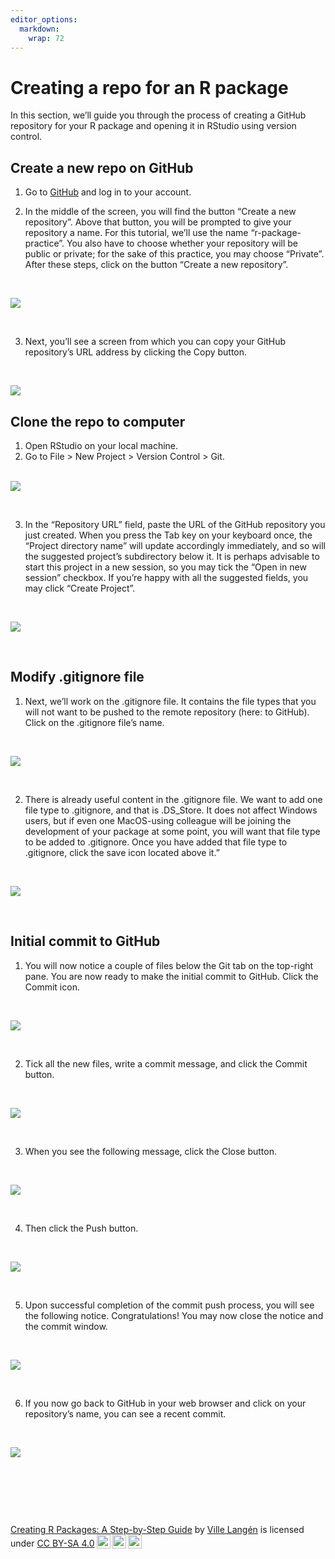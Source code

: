 ```yaml
---
editor_options: 
  markdown: 
    wrap: 72
---
```


# Creating a repo for an R package

In this section, we'll guide you through the process of creating a
GitHub repository for your R package and opening it in RStudio using
version control.

## Create a new repo on GitHub

1.  Go to [GitHub](https://github.com/) and log in to your account.

2.  In the middle of the screen, you will find the button "Create a new
    repository". Above that button, you will be prompted to give your
    repository a name. For this tutorial, we'll use the name
    "r-package-practice". You also have to choose whether your
    repository will be public or private; for the sake of this practice,
    you may choose "Private". After these steps, click on the button
    "Create a new repository".

\

![](images/create_new_repo-01.png)

\

3.  Next, you'll see a screen from which you can copy your GitHub
    repository's URL address by clicking the Copy button.

\

![](images/copy_repo_url.png)

## Clone the repo to computer

1.  Open RStudio on your local machine.
2.  Go to File \> New Project \> Version Control \> Git.

\
![](images/clone_repo_to_rstudio.gif)

\

3.  In the "Repository URL" field, paste the URL of the GitHub
    repository you just created. When you press the Tab key on your
    keyboard once, the "Project directory name" will update accordingly
    immediately, and so will the suggested project's subdirectory below
    it. It is perhaps advisable to start this project in a new session,
    so you may tick the "Open in new session" checkbox. If you're happy
    with all the suggested fields, you may click "Create Project".

\

![](images/clone_repo_to_rstudio2.png)

\

## Modify .gitignore file

1.  Next, we'll work on the .gitignore file. It contains the file types
    that you will not want to be pushed to the remote repository (here:
    to GitHub). Click on the .gitignore file's name.

\

![](images/gitignore.png)


\



2.  There is already useful content in the .gitignore file. We want to
    add one file type to .gitignore, and that is .DS_Store. It does not
    affect Windows users, but if even one MacOS-using colleague will be
    joining the development of your package at some point, you will want
    that file type to be added to .gitignore. Once you have added that
    file type to .gitignore, click the save icon located above it."


\


![](images/gitignore2.png)\


\


## Initial commit to GitHub

1.  You will now notice a couple of files below the Git tab on the
    top-right pane. You are now ready to make the initial commit to
    GitHub. Click the Commit icon.

\


![](images/initial_commit1.png)


\

2.  Tick all the new files, write a commit message, and click the Commit
    button.

\

![](images/initial_commit2.png)

\

3.  When you see the following message, click the Close button.

\

![](images/initial_commit3.png)

\

4.  Then click the Push button.

\

![](images/initial_commit4.png)

\

5.  Upon successful completion of the commit push process, you will see
    the following notice. Congratulations! You may now close the notice
    and the commit window.

\

![](images/initial_commit5crop.png)

\

6. If you now go back to GitHub in your web browser and click on your
    repository's name, you can see a recent commit.

\

![](images/initial_commit6.png)



\

\

\

<p xmlns:cc="http://creativecommons.org/ns#" xmlns:dct="http://purl.org/dc/terms/">

<a property="dct:title" rel="cc:attributionURL" href="https://creating-r-packages.netlify.app">Creating
R Packages: A Step-by-Step Guide</a> by
<a rel="cc:attributionURL dct:creator" property="cc:attributionName" href="https://www.linkedin.com/in/ville-langen/">Ville
Langén</a> is licensed under
<a href="https://creativecommons.org/licenses/by-sa/4.0/?ref=chooser-v1" target="_blank" rel="license noopener noreferrer" style="display:inline-block;">CC
BY-SA
4.0<img src="https://mirrors.creativecommons.org/presskit/icons/cc.svg?ref=chooser-v1" style="height:22px!important;margin-left:3px;vertical-align:text-bottom;"/><img src="https://mirrors.creativecommons.org/presskit/icons/by.svg?ref=chooser-v1" style="height:22px!important;margin-left:3px;vertical-align:text-bottom;"/><img src="https://mirrors.creativecommons.org/presskit/icons/sa.svg?ref=chooser-v1" style="height:22px!important;margin-left:3px;vertical-align:text-bottom;"/></a>

</p>
